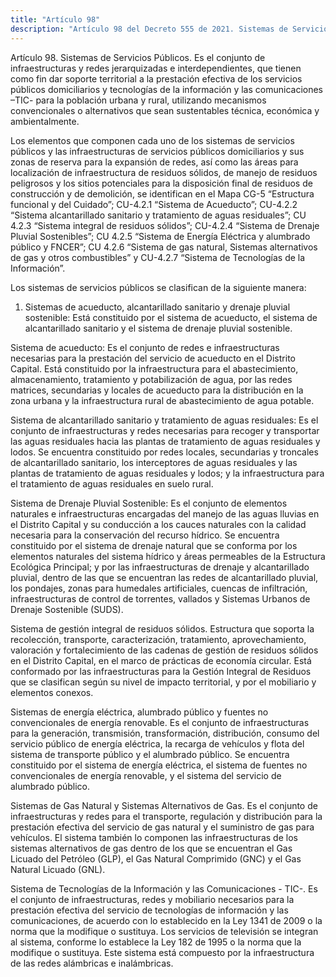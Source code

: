```yaml
---
title: "Artículo 98"
description: "Artículo 98 del Decreto 555 de 2021. Sistemas de Servicios Públicos."
---
```


Artículo 98. Sistemas de Servicios Públicos. Es el conjunto de infraestructuras y redes jerarquizadas e interdependientes, que tienen como fin dar soporte territorial a la prestación efectiva de los servicios públicos domiciliarios y tecnologías de la información y las comunicaciones –TIC- para la población urbana y rural, utilizando mecanismos convencionales o alternativos que sean sustentables técnica, económica y ambientalmente.
 
Los elementos que componen cada uno de los sistemas de servicios públicos y las infraestructuras de servicios públicos domiciliarios y sus zonas de reserva para la expansión de redes, así como las áreas para localización de infraestructura de residuos sólidos, de manejo de residuos peligrosos y los sitios potenciales para la disposición final de residuos de construcción y de demolición, se identifican en el Mapa CG-5 “Estructura funcional y del Cuidado”; CU-4.2.1 “Sistema de Acueducto”; CU-4.2.2 “Sistema alcantarillado sanitario y tratamiento de aguas residuales”; CU 4.2.3 “Sistema integral de residuos sólidos”; CU-4.2.4 “Sistema de Drenaje Pluvial Sostenibles”; CU 4.2.5 “Sistema de Energía Eléctrica y alumbrado público y FNCER”; CU 4.2.6 “Sistema de gas natural, Sistemas alternativos de gas y otros combustibles” y CU-4.2.7 “Sistema de Tecnologías de la Información”.
 
Los sistemas de servicios públicos se clasifican de la siguiente manera:
 
1. Sistemas de acueducto, alcantarillado sanitario y drenaje pluvial sostenible: Está constituido por el sistema de acueducto, el sistema de alcantarillado sanitario y el sistema de drenaje pluvial sostenible.
 
Sistema de acueducto: Es el conjunto de redes e infraestructuras necesarias para la prestación del servicio de acueducto en el Distrito Capital. Está constituido por la infraestructura para el abastecimiento, almacenamiento, tratamiento y potabilización de agua, por las redes matrices, secundarias y locales de acueducto para la distribución en la zona urbana y la infraestructura rural de abastecimiento de agua potable.
 
Sistema de alcantarillado sanitario y tratamiento de aguas residuales: Es el conjunto de infraestructuras y redes necesarias para recoger y transportar las aguas residuales hacia las plantas de tratamiento de aguas residuales y lodos. Se encuentra constituido por redes locales, secundarias y troncales de alcantarillado sanitario, los interceptores de aguas residuales y las plantas de tratamiento de aguas residuales y lodos; y la infraestructura para el tratamiento de aguas residuales en suelo rural.
 
Sistema de Drenaje Pluvial Sostenible: Es el conjunto de elementos naturales e infraestructuras encargadas del manejo de las aguas lluvias en el Distrito Capital y su conducción a los cauces naturales con la calidad necesaria para la conservación del recurso hídrico. Se encuentra constituido por el sistema de drenaje natural que se conforma por los elementos naturales del sistema hídrico y áreas permeables de la Estructura Ecológica Principal; y por las infraestructuras de drenaje y alcantarillado pluvial, dentro de las que se encuentran las redes de alcantarillado pluvial, los pondajes, zonas para humedales artificiales, cuencas de infiltración, infraestructuras de control de torrentes, vallados y Sistemas Urbanos de Drenaje Sostenible (SUDS).
 
Sistema de gestión integral de residuos sólidos. Estructura que soporta la recolección, transporte, caracterización, tratamiento, aprovechamiento, valoración y fortalecimiento de las cadenas de gestión de residuos sólidos en el Distrito Capital, en el marco de prácticas de economía circular. Está conformado por las infraestructuras para la Gestión Integral de Residuos que se clasifican según su nivel de impacto territorial, y por el mobiliario y elementos conexos.
 
Sistemas de energía eléctrica, alumbrado público y fuentes no convencionales de energía renovable. Es el conjunto de infraestructuras para la generación, transmisión, transformación, distribución, consumo del servicio público de energía eléctrica, la recarga de vehículos y flota del sistema de transporte público y el alumbrado público. Se encuentra constituido por el sistema de energía eléctrica, el sistema de fuentes no convencionales de energía renovable, y el sistema del servicio de alumbrado público.
 
Sistemas de Gas Natural y Sistemas Alternativos de Gas. Es el conjunto de infraestructuras y redes para el transporte, regulación y distribución para la prestación efectiva del servicio de gas natural y el suministro de gas para vehículos. El sistema también lo componen las infraestructuras de los sistemas alternativos de gas dentro de los que se encuentran el Gas Licuado del Petróleo (GLP), el Gas Natural Comprimido (GNC) y el Gas Natural Licuado (GNL).
 
Sistema de Tecnologías de la Información y las Comunicaciones - TIC-. Es el conjunto de infraestructuras, redes y mobiliario necesarios para la prestación efectiva del servicio de tecnologías de información y las comunicaciones, de acuerdo con lo establecido en la Ley 1341 de 2009 o la norma que la modifique o sustituya. Los servicios de televisión se integran al sistema, conforme lo establece la Ley 182 de 1995 o la norma que la modifique o sustituya. Este sistema está compuesto por la infraestructura de las redes alámbricas e inalámbricas.